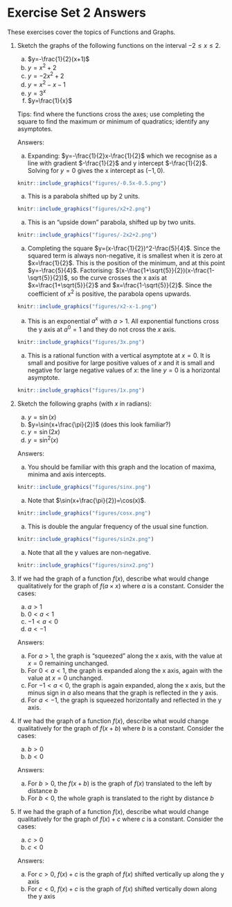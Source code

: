 # Exercise Set 2 Answers {.unlisted .unnumbered}

These exercises cover the topics of Functions and Graphs.

1. Sketch the graphs of the following functions on the interval $-2\le x \le 2$.
    a. $y=-\frac{1}{2}(x+1)$
    a. $y=x^2+2$
    a. $y=-2x^2+2$
    a. $y=x^2-x-1$
    a. $y=3^x$
    a. $y=\frac{1}{x}$

    Tips: find where the functions cross the axes; use completing the square to find the maximum or minimum of quadratics; identify any asymptotes.

    Answers:
    a. Expanding: $y=-\frac{1}{2}x-\frac{1}{2}$ which we recognise as a line with gradient $-\frac{1}{2}$ and y intercept $-\frac{1}{2}$. Solving for $y=0$ gives the x intercept as $(-1,0)$.
```r
knitr::include_graphics("figures/-0.5x-0.5.png")
```

    a. This is a parabola shifted up by 2 units.
```r
knitr::include_graphics("figures/x2+2.png")
```

    a. This is an "upside down" parabola, shifted up by two units.
```r
knitr::include_graphics("figures/-2x2+2.png")
```

    a. Completing the square $y=(x-\frac{1}{2})^2-\frac{5}{4}$. Since the squared term is always non-negative, it is smallest when it is zero at $x=\frac{1}{2}$. This is the position of the minimum, and at this point $y=-\frac{5}{4}$. Factorising: $(x-\frac{1+\sqrt{5}}{2})(x-\frac{1-\sqrt{5}}{2})$, so the curve crosses the x axis at $x=\frac{1+\sqrt{5}}{2}$ and $x=\frac{1-\sqrt{5}}{2}$. Since the coefficient of $x^2$ is positive, the parabola opens upwards.
```r
knitr::include_graphics("figures/x2-x-1.png")
```

    a. This is an exponential $a^x$ with $a>1$. All exponential functions cross the y axis at $a^0=1$ and they do not cross the $x$ axis.
```r
knitr::include_graphics("figures/3x.png")
```

    a. This is a rational function with a vertical asymptote at $x=0$. It is small and positive for large positive values of $x$ and it is small and negative for large negative values of $x$: the line $y=0$ is a horizontal asymptote.
```r
knitr::include_graphics("figures/1x.png")
```

1. Sketch the following graphs (with $x$ in radians):
    a. $y=\sin(x)$
    a. $y=\sin(x+\frac{\pi}{2})$ (does this look familiar?)
    a. $y=\sin(2x)$
    a. $y=\sin^2(x)$

    Answers:
    a. You should be familiar with this graph and the location of maxima, minima and axis intercepts.
```r
knitr::include_graphics("figures/sinx.png")
```

    a. Note that $\sin(x+\frac{\pi}{2})=\cos(x)$.
```r
knitr::include_graphics("figures/cosx.png")
```

    a. This is double the angular frequency of the usual sine function.
```r
knitr::include_graphics("figures/sin2x.png")
```

    a. Note that all the y values are non-negative.
```r
knitr::include_graphics("figures/sinx2.png")
```

1. If we had the graph of a function $f(x)$, describe what would change qualitatively for the graph of $f(a\times x)$ where $a$ is a constant. Consider the cases:
    a. $a>1$
    a. $0 < a < 1$
    a. $-1 < a < 0$
    a. $a<-1$

    Answers:

    a. For $a>1$, the graph is "squeezed" along the x axis, with the value at $x=0$ remaining unchanged.
    b. For $0 < a <1$, the graph is expanded along the x axis, again with the value at $x=0$ unchanged.
    c. For $-1 < a <0$, the graph is again expanded, along the x axis, but the minus sign in $a$ also means that the graph is reflected in the y axis.
    d. For $a<-1$, the graph is squeezed horizontally and reflected in the y axis.

 1. If we had the graph of a function $f(x)$, describe what would change qualitatively for the graph of $f(x+b)$ where $b$ is a constant. Consider the cases:
    a. $b>0$
    a. $b<0$

    Answers:
    a. For $b>0$, the $f(x+b)$ is the graph of $f(x)$ translated to the left by distance $b$
    b. For $b<0$, the whole graph is translated to the right by distance $b$


 1. If we had the graph of a function $f(x)$, describe what would change qualitatively for the graph of $f(x)+c$ where $c$ is a constant. Consider the cases:
    a. $c>0$
    a. $c<0$
    
    
    Answers:
    a. For $c>0$, $f(x)+c$ is the graph of $f(x)$ shifted vertically up along the y axis
    b. For $c<0$, $f(x)+c$ is the graph of $f(x)$ shifted vertically down along the y axis
